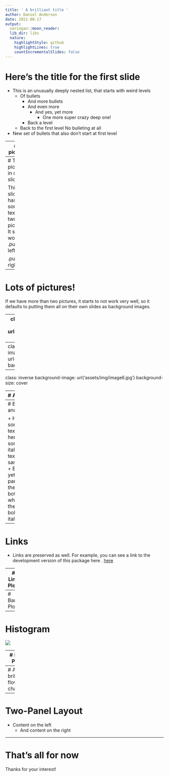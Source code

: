 ```yaml
---
title: ' A brilliant title '
author: Daniel Anderson
date: 2021-08-17
output:
  xaringan::moon_reader:
  lib_dir: libs
  nature:
    highlightStyle: github
    highlightLines: true
    countIncrementalSlides: false
---
```

#  Here’s the title for the first slide 

+ This is an unusually deeply nested list, that starts with weird levels
	+ Of bullets
		+ And more bullets
		+ And even more
			+ And yes, yet more
				+ One more super crazy deep one!
		+ Back a level
	+ Back to the first level
No bulleting at all
+ New set of bullets that also don’t start at first level


---
#  A picture! 

This is some text with a picture on the right. Those are my two girls. They’re the cutest.
![](assets/img/image1.jpg)


---
#  Two pictures in one slide 

This slide has some text and two pictures. It still works
.pull-left[![](assets/img/image3.jpg)]

.pull-right[![](assets/img/image2.jpg)]

---
#  Lots of pictures! 

If we have more than two pictures, it starts to not work very well, so it defaults to putting them all on their own slides as background images.

---
class: inverse
background-image: url('assets/img/image5.jpeg')
background-size: cover


---
class: inverse
background-image: url('assets/img/image4.jpg')
background-size: cover


---
class: inverse
background-image: url('assets/img/image6.jpg')
background-size: cover


---
#  A Table 


```r
tbl5 <- tibble::tribble(
~`Variable`, ~`Coefficient`, ~`Standard Error`,
"Intercept","250.57","0.78",
"height","10.4","2.53",
"weight","8.7","6.89",
"age","0.50","0.04"
)

kableExtra::kable_styling(knitr::kable(tbl5), font_size = 18)
```

---
#  Bold and italics 

+ Here’s some bold text and here’s some italicized text on the same line
	+ But yet… It parses them both, even when they’re bold and italicized!!!

---
#  Links 

+ Links are preserved as well. For example, you can see a link to the development version of this package here .
[here](https://github.com/datalorax/slidex)

---
#  Line Plot! 


---
#  Bar Plot 


---
#  Histogram 

![](assets/img/image5.png)

---
#  Box Plot 

![](assets/img/image6.png)

---
#  A brilliant flow chart 


---
#  Two-Panel Layout 

+ Content on the left
	+ And content on the right

---
#  That’s all for now 

Thanks for your interest!
